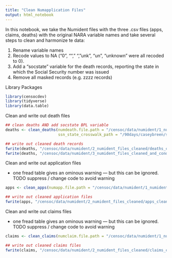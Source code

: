 ```yaml
---
title: "Clean Numapplication Files"
output: html_notebook
---
```


In this notebook, we take the Numident files with the three .csv files (apps, claims, deaths) with the original NARA variable names and take several steps to clean and harmonize te data:

1. Rename variable names
2. Recode values to NA ("0", "", " ", "unk", "un", "unknown" were all recoded to 0). 
3. Add a "socstate" variable for the death records, reporting the state in which the Social Security number was issued 
4. Remove all masked records (e.g. zzzz records)

Library Packages

```r
library(censocdev)
library(tidyverse)
library(data.table)
```

Clean and write out death files 

```r
## clean deaths AND add socstate BPL variable
deaths <- clean_deaths(numdeath.file.path = "/censoc/data/numident/1_numident_files_with_original_varnames/deaths_original.csv",
                       ssn_state_crosswalk_path = "/90days/caseybreen/ssn_to_state_crosswalk.csv")

## write out cleaned death records
fwrite(deaths, "/censoc/data/numident/2_numident_files_cleaned/deaths_cleaned.csv")
fwrite(deaths, "/censoc/data/numident/3_numident_files_cleaned_and_condensed/deaths_cleaned.csv")
```

Clean and write out application files 

- one fread table gives an ominous warning — but this can be ignored. 
TODO suppress / change code to avoid warning
```r
apps <- clean_apps(numapp.file.path = "/censoc/data/numident/1_numident_files_with_original_varnames/applications_original.csv")

## write out cleaned application files
fwrite(apps, "/censoc/data/numident/2_numident_files_cleaned/apps_cleaned.csv")
```

Clean and write out claims files 

- one fread table gives an ominous warning — but this can be ignored. 
TODO suppress / change code to avoid warning
```r
claims <- clean_claims(numclaim.file.path = "/censoc/data/numident/1_numident_files_with_original_varnames/claims_original.csv")

## write out cleaned claims files
fwrite(claims, "/censoc/data/numident/2_numident_files_cleaned/claims_cleaned.csv")
```
